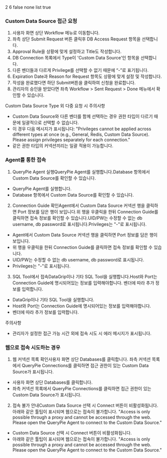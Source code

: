 2
6
false
none
list
true
### Custom Data Source 접근 요청
1. 사용자 화면 상단 Workflow 메뉴로 이동합니다.
2. 좌측 상단 Submit Request 버튼 클릭후 DB Access Request 항목을 선택합니다.
3. Approval Rule을 상황에 맞게 설정하고 Title도 작성합니다.
4. DB Connection 목록에서 Type이 'Custom Data Source'인 항목을 선택합니다.
5. 다른 벤더들과 다르게 Privilege를 선택할 수 없기 때문에 “-”로 표기됩니다. 
6. Expiration Date과 Reason for Request 항목도 상황에 맞게 설정 및 작성합니다.
7. 작성을 완료했다면 하단 Submit버튼을 클릭하여 신청을 완료합니다.  
8. 관리자의 승인을 받았다면 좌측 Workflow > Sent Request > Done 메뉴에서 확인할 수 있습니다.

Custom Data Source Type 외 다중 요청 시 주의사항

* Custom Data Source와 다른 벤더를 함께 선택하는 경우 권한 타입이 다르기 때문에 일괄적으로 선택할 수 없습니다. 
* 이 경우 다음 메시지가 표시됩니다: "Privileges cannot be applied across different types at once (e.g., General, Redis, Custom Data Source). Please assign privileges separately for each connection."
* 같은 권한 타입의 커넥션끼리는 일괄 적용이 가능합니다.

### Agent를 통한 접속
1. QueryPie Agent 실행QueryPie Agent를 실행합니다.Database 항목에서 Custom Data Source를 확인할 수 있습니다.
  * QueryPie Agent를 실행합니다.
  * Database 항목에서 Custom Data Source를 확인할 수 있습니다.
2. Connection Guide 확인Agent에서 Custom Data Source 커넥션 행을 클릭하면 Port 정보를 담은 행이 보입니다.위 행을 우클릭을 한뒤 Connection Guide를 클릭하면 접속 정보를 확인할 수 있습니다.UID/PW는 수정할 수 없는 db username, db password로 표시됩니다.Privileges는 "-"로 표시됩니다.
  * Agent에서 Custom Data Source 커넥션 행을 클릭하면 Port 정보를 담은 행이 보입니다.
  * 위 행을 우클릭을 한뒤 Connection Guide를 클릭하면 접속 정보를 확인할 수 있습니다.
  * UID/PW는 수정할 수 없는 db username, db password로 표시됩니다.
  * Privileges는 "-"로 표시됩니다.
3. SQL Tool에서 접속DataGrip이나 기타 SQL Tool을 실행합니다.Host와 Port는 Connection Guide에 명시되어있는 정보를 입력해야합니다. 벤더에 따라 추가 정보를 입력합니다.
  * DataGrip이나 기타 SQL Tool을 실행합니다.
  * Host와 Port는 Connection Guide에 명시되어있는 정보를 입력해야합니다. 
  * 벤더에 따라 추가 정보를 입력합니다.

주의사항

* 관리자가 설정한 접근 가능 시간 외에 접속 시도 시 에러 메시지가 표시됩니다.

### 웹으로 접속 시도하는 경우
1. 웹 커넥션 목록 확인사용자 화면 상단 Databases를 클릭합니다. 좌측 커넥션 목록에서 QueryPie Connections를 클릭하면 접근 권한이 있는 Custom Data Source가 표시됩니다.
  * 사용자 화면 상단 Databases를 클릭합니다. 
  * 좌측 커넥션 목록에서 QueryPie Connections를 클릭하면 접근 권한이 있는 Custom Data Source가 표시됩니다.
2. 접속 불가 안내Custom Data Source 선택 시 Connect 버튼이 비활성화됩니다.아래와 같은 툴팁이 표시되며 웹으로는 접속이 불가합니다. "Access is only possible through a proxy and cannot be accessed through the web. Please open the QueryPie Agent to connect to the Custom Data Source."
  * Custom Data Source 선택 시 Connect 버튼이 비활성화됩니다.
  * 아래와 같은 툴팁이 표시되며 웹으로는 접속이 불가합니다. "Access is only possible through a proxy and cannot be accessed through the web. Please open the QueryPie Agent to connect to the Custom Data Source."
